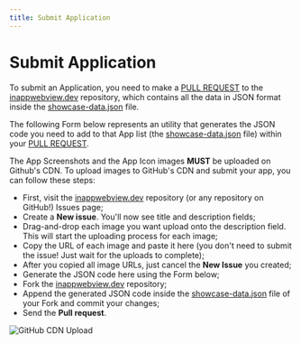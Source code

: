 ```yaml
---
title: Submit Application
---
```


# Submit Application

To submit an Application, you need to make a [PULL REQUEST](https://github.com/pichillilorenzo/inappwebview.dev/pulls) to the
[inappwebview.dev](https://github.com/pichillilorenzo/inappwebview.dev) repository, which contains all the data in JSON format inside the
[showcase-data.json](https://github.com/pichillilorenzo/inappwebview.dev/blob/main/src/pages/showcase/showcase-data.json) file.

The following Form below represents an utility that generates the JSON code you need to add to that App list
(the [showcase-data.json](https://github.com/pichillilorenzo/inappwebview.dev/blob/main/src/pages/showcase/showcase-data.json) file) within your
[PULL REQUEST](https://github.com/pichillilorenzo/inappwebview.dev/pulls).

The App Screenshots and the App Icon images **MUST** be uploaded on Github's CDN. To upload images to GitHub's CDN and submit your app, you can follow these steps:

- First, visit the [inappwebview.dev](https://github.com/pichillilorenzo/inappwebview.dev) repository (or any repository on GitHub!) Issues page;
- Create a **New issue**. You'll now see title and description fields;
- Drag-and-drop each image you want upload onto the description field. This will start the uploading process for each image;
- Copy the URL of each image and paste it here (you don't need to submit the issue! Just wait for the uploads to complete);
- After you copied all image URLs, just cancel the **New Issue** you created;
- Generate the JSON code here using the Form below;
- Fork the [inappwebview.dev](https://github.com/pichillilorenzo/inappwebview.dev) repository;
- Append the generated JSON code inside the [showcase-data.json](https://github.com/pichillilorenzo/inappwebview.dev/blob/main/src/pages/showcase/showcase-data.json) file of your Fork and commit your changes;
- Send the **Pull request**.

![GitHub CDN Upload](github-cdn-upload.gif "GitHub CDN Upload")

<SubmitAppForm />
